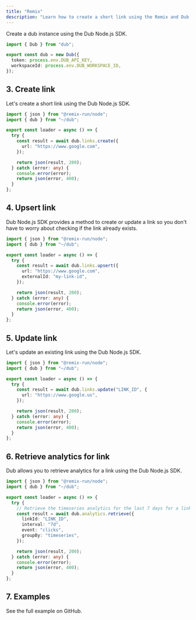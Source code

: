 ```yaml
---
title: "Remix"
description: "Learn how to create a short link using the Remix and Dub Node.js SDK."
---
```



<Prerequisites />

<InstallNode />

Create a dub instance using the Dub Node.js SDK.

```typescript dub.ts
import { Dub } from "dub";

export const dub = new Dub({
  token: process.env.DUB_API_KEY,
  workspaceId: process.env.DUB_WORKSPACE_ID,
});
```

## 3. Create link

Let's create a short link using the Dub Node.js SDK.

```typescript app/routes/create-link.ts
import { json } from "@remix-run/node";
import { dub } from "~/dub";

export const loader = async () => {
  try {
    const result = await dub.links.create({
      url: "https://www.google.com",
    });

    return json(result, 200);
  } catch (error: any) {
    console.error(error);
    return json(error, 400);
  }
};
```

## 4. Upsert link

Dub Node.js SDK provides a method to create or update a link so you don't have to worry about checking if the link already exists.

```typescript app/routes/upsert-link.ts
import { json } from "@remix-run/node";
import { dub } from "~/dub";

export const loader = async () => {
  try {
    const result = await dub.links.upsert({
      url: "https://www.google.com",
      externalId: "my-link-id",
    });

    return json(result, 200);
  } catch (error: any) {
    console.error(error);
    return json(error, 400);
  }
};
```

## 5. Update link

Let's update an existing link using the Dub Node.js SDK.

```typescript app/routes/update-link.ts
import { json } from "@remix-run/node";
import { dub } from "~/dub";

export const loader = async () => {
  try {
    const result = await dub.links.update("LINK_ID", {
      url: "https://www.google.us",
    });

    return json(result, 200);
  } catch (error: any) {
    console.error(error);
    return json(error, 400);
  }
};
```

## 6. Retrieve analytics for link

Dub allows you to retrieve analytics for a link using the Dub Node.js SDK.

```typescript app/routes/analytics.ts
import { json } from "@remix-run/node";
import { dub } from "~/dub";

export const loader = async () => {
  try {
    // Retrieve the timeseries analytics for the last 7 days for a link
    const result = await dub.analytics.retrieve({
      linkId: "LINK_ID",
      interval: "7d",
      event: "clicks",
      groupBy: "timeseries",
    });

    return json(result, 200);
  } catch (error: any) {
    console.error(error);
    return json(error, 400);
  }
};
```

## 7. Examples

<CardGroup cols={2}>
  <Card
    title="Remix Example"
    icon="arrow-up-right-from-square"
    href="https://github.com/dubinc/examples/tree/main/node/remix"
  >
    See the full example on GitHub.
  </Card>
</CardGroup>
